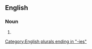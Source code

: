 ==English==

===Noun===
{{head|en|noun form}}

# {{plural of|en|cocky}}

[[Category:English plurals ending in "-ies"]]